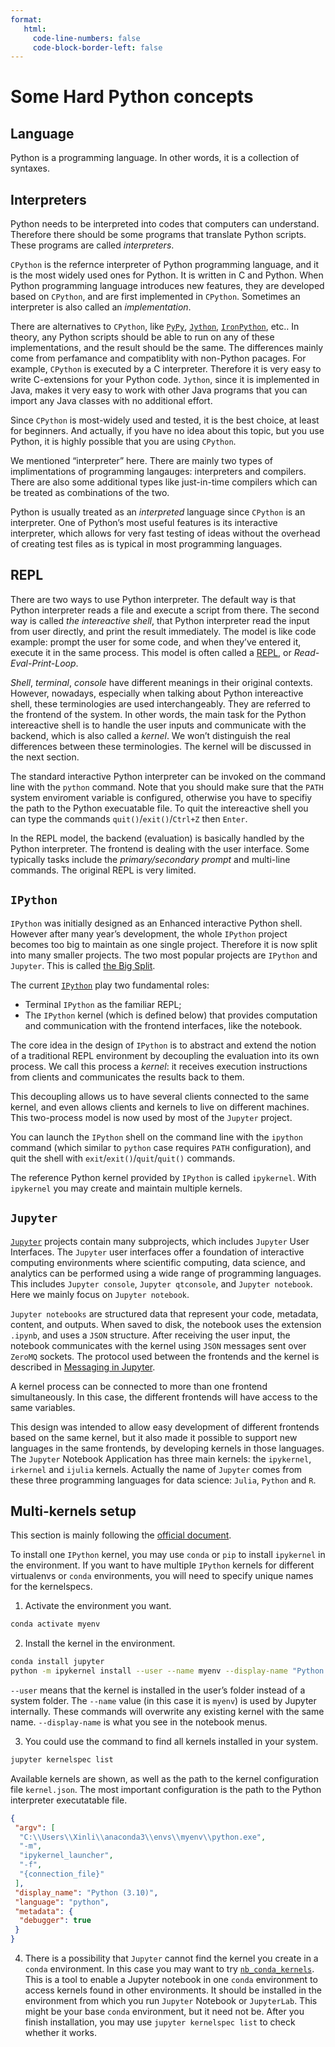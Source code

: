 ```yaml
---
format:
   html:
     code-line-numbers: false
     code-block-border-left: false 
---
```



# Some Hard Python concepts

## Language

Python is a programming language. In other words, it is a collection of syntaxes.

## Interpreters

Python needs to be interpreted into codes that computers can understand. Therefore there should be some programs that translate Python scripts. These programs are called *interpreters*.

`CPython` is the refernce interpreter of Python programming language, and it is the most widely used ones for Python. It is written in C and Python. When Python programming language introduces new features, they are developed based on `CPython`, and are first implemented in `CPython`. Sometimes an interpreter is also called an *implementation*.

There are alternatives to `CPython`, like [`PyPy`](https://www.pypy.org/), [`Jython`](https://www.jython.org/), [`IronPython`](https://ironpython.net/), etc.. In theory, any Python scripts should be able to run on any of these implementations, and the result should be the same. The differences mainly come from perfamance and compatiblity with non-Python pacages. For example, `CPython` is executed by a C interpreter. Therefore it is very easy to write C-extensions for your Python code. `Jython`, since it is implemented in Java, makes it very easy to work with other Java programs that you can import any Java classes with no additional effort.

Since `CPython` is most-widely used and tested, it is the best choice, at least for beginners. And actually, if you have no idea about this topic, but you use Python, it is highly possible that you are using `CPython`.


::: {.callout-note collapse="true"}
We mentioned "interpreter" here. There are mainly two types of implimentations of programming langauges: interpreters and compilers. There are also some additional types like just-in-time compilers which can be treated as combinations of the two. 

Python is usually treated as an *interpreted* language since `CPython` is an interpreter. One of Python's most useful features is its interactive interpreter, which allows for very fast testing of ideas without the overhead of creating test files as is typical in most programming languages.
:::


## REPL 
There are two ways to use Python interpreter. The default way is that Python interpreter reads a file and execute a script from there. The second way is called *the intereactive shell*, that Python interpreter read the input from user directly, and print the result immediately. The model is like code example: prompt the user for some code, and when they’ve entered it, execute it in the same process. This model is often called a [REPL](https://en.wikipedia.org/wiki/Read%E2%80%93eval%E2%80%93print_loop), or *Read-Eval-Print-Loop*.



*Shell*, *terminal*, *console* have different meanings in their original contexts. However, nowadays, especially when talking about Python intereactive shell, these terminologies are used interchangeably. They are referred to the frontend of the system. In other words, the main task for the Python intereactive shell is to handle the user inputs and communicate with the backend, which is also called a *kernel*. We won't distinguish the real differences between these terminologies. The kernel will be discussed in the next section.


The standard interactive Python interpreter can be invoked on the command line with the `python` command. Note that you should make sure that the `PATH` system enviroment variable is configured, otherwise you have to specifiy the path to the Python execuatable file. To quit the intereactive shell you can type the commands `quit()`/`exit()`/`Ctrl+Z` then `Enter`.


::: {.callout-note}
In the REPL model, the backend (evaluation) is basically handled by the Python interpreter. The frontend is dealing with the user interface. Some typically tasks include the *primary/secondary prompt* and multi-line commands. The original REPL is very limited.
:::

## `IPython`
`IPython` was initially designed as an Enhanced interactive Python shell. However after many year's development, the whole `IPython` project becomes too big to maintain as one single project. Therefore it is now split into many smaller projects. The two most popular projects are `IPython` and `Jupyter`. This is called [the Big Split](https://blog.jupyter.org/the-big-split-9d7b88a031a7).

The current [`IPython`](https://ipython.readthedocs.io/en/stable/overview.html) play two fundamental roles:

- Terminal `IPython` as the familiar REPL;
- The `IPython` kernel (which is defined below) that provides computation and communication with the frontend interfaces, like the notebook.

The core idea in the design of `IPython` is to abstract and extend the notion of a traditional REPL environment by decoupling the evaluation into its own process. We call this process a *kernel*: it receives execution instructions from clients and communicates the results back to them.

This decoupling allows us to have several clients connected to the same kernel, and even allows clients and kernels to live on different machines. This two-process model is now used by most of the `Jupyter` project.

You can launch the `IPython` shell on the command line with the `ipython` command (which similar to `python` case requires `PATH` configuration), and quit the shell with `exit`/`exit()`/`quit`/`quit()` commands.

The reference Python kernel provided by `IPython` is called `ipykernel`. With `ipykernel` you may create and maintain multiple kernels. 


## `Jupyter`
[`Jupyter`](https://docs.jupyter.org/en/latest/projects/architecture/content-architecture.html) projects contain many subprojects, which includes `Jupyter` User Interfaces. The `Jupyter` user interfaces offer a foundation of interactive computing environments where scientific computing, data science, and analytics can be performed using a wide range of programming languages. This includes `Jupyter console`, `Jupyter qtconsole`, and `Jupyter notebook`. Here we mainly focus on `Jupyter notebook`.


`Jupyter notebooks` are structured data that represent your code, metadata, content, and outputs. When saved to disk, the notebook uses the extension `.ipynb`, and uses a `JSON` structure. After receiving the user input, the notebook communicates with the kernel using `JSON` messages sent over `ZeroMQ` sockets. The protocol used between the frontends and the kernel is described in [Messaging in Jupyter](https://jupyter-client.readthedocs.io/en/latest/messaging.html#messaging).

A kernel process can be connected to more than one frontend simultaneously. In this case, the different frontends will have access to the same variables.

This design was intended to allow easy development of different frontends based on the same kernel, but it also made it possible to support new languages in the same frontends, by developing kernels in those languages. The `Jupyter` Notebook Application has three main kernels: the `ipykernel`, `irkernel` and `ijulia` kernels. Actually the name of `Jupyter` comes from these three programming languages for data science: `Julia`, `Python` and `R`.




## Multi-kernels setup
This section is mainly following the [official document](https://ipython.readthedocs.io/en/stable/install/kernel_install.html).

To install one `IPython` kernel, you may use `conda` or `pip` to install `ipykernel` in the environment. If you want to have multiple `IPython` kernels for different virtualenvs or `conda` environments, you will need to specify unique names for the kernelspecs.

1. Activate the environment you want.

```.bash
conda activate myenv
```

2. Install the kernel in the environment.

```.bash
conda install jupyter
python -m ipykernel install --user --name myenv --display-name "Python (myenv)"
```
`--user` means that the kernel is installed in the user's folder instead of a system folder. The `--name` value (in this case it is `myenv`) is used by Jupyter internally. These commands will overwrite any existing kernel with the same name. `--display-name` is what you see in the notebook menus.


3. You could use the command to find all kernels installed in your system.


```.bash
jupyter kernelspec list
```
Available kernels are shown, as well as the path to the kernel configuration file `kernel.json`. The most important configuration is the path to the Python interpreter executatable file.


```.json
{
 "argv": [
  "C:\\Users\\Xinli\\anaconda3\\envs\\myenv\\python.exe",
  "-m",
  "ipykernel_launcher",
  "-f",
  "{connection_file}"
 ],
 "display_name": "Python (3.10)",
 "language": "python",
 "metadata": {
  "debugger": true
 }
}
```

4. There is a possibility that `Jupyter` cannot find the kernel you create in a `conda` environment. In this case you may want to try [`nb_conda_kernels`](https://github.com/Anaconda-Platform/nb_conda_kernels/). This is a tool to enable a Jupyter notebook in one `conda` environment to access kernels found in other environments. It should be installed in the environment from which you run `Jupyter` Notebook or `JupyterLab`. This might be your base `conda` environment, but it need not be. After you finish installation, you may use `jupyter kernelspec list` to check whether it works.

